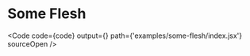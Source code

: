 
# Some Flesh

<Code
  code={code}
  output={<Graph />}
  path={'examples/some-flesh/index.jsx'}
  sourceOpen
/>
